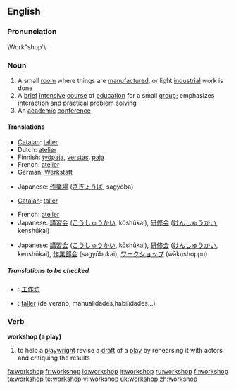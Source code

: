 ==English==

===Pronunciation===
\Work"shop`\

===Noun===
{{en-noun|sg=[[work]][[shop]]}}

# A small [[room]] where things are [[manufacture]]d, or light [[industrial]] work is done
# A [[brief]] [[intensive]] [[course]] of [[education]] for a small [[group]]; emphasizes [[interaction]] and [[practical]] [[problem]] [[solving]]
# An [[academic]] [[conference]]

====Translations====
{{trans-top|a small room where things are manufactured, or light industrial work is done}}
*[[Catalan]]: [[taller]] {{m}}
*Dutch: [[atelier]] {{n}}
*Finnish: [[työpaja]], [[verstas]], [[paja]]
*French: [[atelier]] {{m}}
*German: [[Werkstatt]] {{f}}
{{trans-mid}}
*Japanese: [[作業場]] ([[さぎょうば]], sagyōba)
{{trans-bottom}}

{{trans-top|a brief intensive course of education for a small group}}
*[[Catalan]]: [[taller]] {{m}}
{{trans-mid}}
*French: [[atelier]] {{m}}
*Japanese: [[講習会]] ([[こうしゅうかい]], kōshūkai), [[研修会]] ([[けんしゅうかい]], kenshūkai)
{{trans-bottom}}

{{trans-top|an academic conference}}
{{trans-mid}}
*Japanese: [[講習会]] ([[こうしゅうかい]], kōshūkai), [[研修会]] ([[けんしゅうかい]], kenshūkai), [[作業部会]] (sagyōbukai), [[ワークショップ]] (wākushoppu)
{{trans-bottom}}

=====Translations to be checked=====
{{checktrans}}
{{top}}
*{{ttbc|Chinese}}: [[工作坊]]
{{mid}}
*{{ttbc|Spanish}}: [[taller]] (de verano, manualidades,habilidades...)
{{bottom}}

===Verb===
'''workshop (a play)'''

# to help a [[playwright]] revise a [[draft]] of a [[play]] by rehearsing it with actors and critiquing the results

[[fa:workshop]]
[[fr:workshop]]
[[io:workshop]]
[[it:workshop]]
[[ru:workshop]]
[[fi:workshop]]
[[ta:workshop]]
[[te:workshop]]
[[vi:workshop]]
[[uk:workshop]]
[[zh:workshop]]